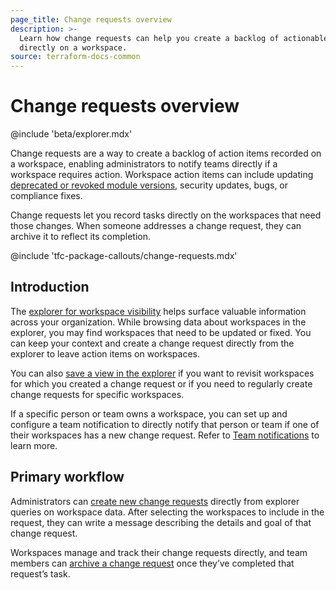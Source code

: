 ```yaml
---
page_title: Change requests overview
description: >-
  Learn how change requests can help you create a backlog of actionable todos
  directly on a workspace.
source: terraform-docs-common
---
```


# Change requests overview

<!-- BEGIN: TFEnterprise:only name:explorer -->
@include 'beta/explorer.mdx'
<!-- END: TFEnterprise:only name:explorer -->

Change requests are a way to create a backlog of action items recorded on a workspace, enabling administrators to notify teams directly if a workspace requires action. Workspace action items can include updating [deprecated or revoked module versions](/terraform/enterprise/registry/manage-module-versions), security updates, bugs, or compliance fixes.

Change requests let you record tasks directly on the workspaces that need those changes. When someone addresses a change request, they can archive it to reflect its completion.

<!-- BEGIN: TFC:only name:pnp-callout -->
@include 'tfc-package-callouts/change-requests.mdx'
<!-- END: TFC:only name:pnp-callout -->

## Introduction

The [explorer for workspace visibility](/terraform/enterprise/workspaces/explorer) helps surface valuable information across your organization. While browsing data about workspaces in the explorer, you may find workspaces that need to be updated or fixed. You can keep your context and create a change request directly from the explorer to leave action items on workspaces.

You can also [save a view in the explorer](/terraform/enterprise/workspaces/explorer#save-a-view) if you want to revisit workspaces for which you created a change request or if you need to regularly create change requests for specific workspaces.

If a specific person or team owns a workspace, you can set up and configure a team notification to directly notify that person or team if one of their workspaces has a new change request. Refer to [Team notifications](/terraform/enterprise/users-teams-organizations/teams/notifications) to learn more.

## Primary workflow

Administrators can [create new change requests](/terraform/enterprise/workspaces/change-requests/manage#create-a-change-request) directly from explorer queries on workspace data. After selecting the workspaces to include in the request, they can write a message describing the details and goal of that change request.

Workspaces manage and track their change requests directly, and team members can [archive a change request](/terraform/enterprise/workspaces/change-requests/manage#archive-existing-change-requests) once they’ve completed that request’s task.
